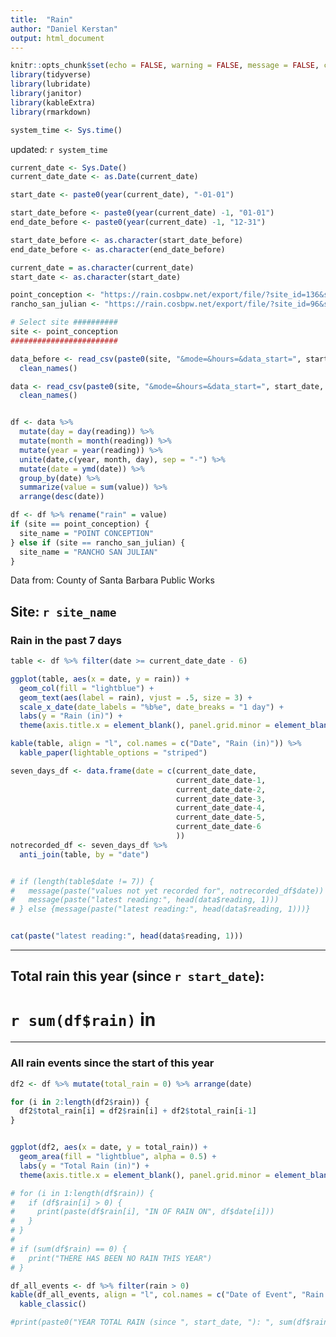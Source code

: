 ```yaml
---
title:  "Rain"
author: "Daniel Kerstan"
output: html_document
---
```


```r
knitr::opts_chunk$set(echo = FALSE, warning = FALSE, message = FALSE, comment = NA)
library(tidyverse)
library(lubridate)
library(janitor)
library(kableExtra)
library(rmarkdown)

```

```r
system_time <- Sys.time()
```
updated: `r system_time`

```r
current_date <- Sys.Date()
current_date_date <- as.Date(current_date)

start_date <- paste0(year(current_date), "-01-01")

start_date_before <- paste0(year(current_date) -1, "01-01")
end_date_before <- paste0(year(current_date) -1, "12-31")

start_date_before <- as.character(start_date_before)
end_date_before <- as.character(end_date_before)

current_date = as.character(current_date)
start_date <- as.character(start_date)

point_conception <- "https://rain.cosbpw.net/export/file/?site_id=136&site=4a4c17d2-ea36-46d0-8f13-04c7acbb60fa&device_id=3&device=ec7f5cf9-c831-4a63-8255-40a94b6f90af"
rancho_san_julian <- "https://rain.cosbpw.net/export/file/?site_id=96&site=18fb28b2-835d-486d-8fe6-78d4e0371665&device_id=2&device=567e110f-a09e-4ed3-9738-b46bfadef577"

# Select site ##########
site <- point_conception
########################

data_before <- read_csv(paste0(site, "&mode=&hours=&data_start=", start_date_before, "%2020:49:03&data_end=", end_date_before, "%2020:49:03&tz=US%2FPacific&format_datetime=%25Y-%25m-%25d+%25H%3A%25i%3A%25S&mime=txt&delimiter=comma")) %>% 
  clean_names()

data <- read_csv(paste0(site, "&mode=&hours=&data_start=", start_date, "%2020:49:03&data_end=", current_date, "%2020:49:03&tz=US%2FPacific&format_datetime=%25Y-%25m-%25d+%25H%3A%25i%3A%25S&mime=txt&delimiter=comma")) %>% 
  clean_names()


df <- data %>%
  mutate(day = day(reading)) %>% 
  mutate(month = month(reading)) %>% 
  mutate(year = year(reading)) %>% 
  unite(date,c(year, month, day), sep = "-") %>% 
  mutate(date = ymd(date)) %>% 
  group_by(date) %>% 
  summarize(value = sum(value)) %>% 
  arrange(desc(date))

df <- df %>% rename("rain" = value)
if (site == point_conception) {
  site_name = "POINT CONCEPTION"
} else if (site == rancho_san_julian) {
  site_name = "RANCHO SAN JULIAN"
}
```
Data from: County of Santa Barbara Public Works  

## Site: `r site_name`
### Rain in the past 7 days

```r
table <- df %>% filter(date >= current_date_date - 6)

ggplot(table, aes(x = date, y = rain)) +
  geom_col(fill = "lightblue") +
  geom_text(aes(label = rain), vjust = .5, size = 3) +
  scale_x_date(date_labels = "%b%e", date_breaks = "1 day") +
  labs(y = "Rain (in)") +
  theme(axis.title.x = element_blank(), panel.grid.minor = element_blank(), panel.grid.major = element_line(color = "gray", size = .1), panel.background = element_blank(), axis.ticks = element_blank())
```


```r
kable(table, align = "l", col.names = c("Date", "Rain (in)")) %>% 
  kable_paper(lightable_options = "striped")
```

```r
seven_days_df <- data.frame(date = c(current_date_date,
                                     current_date_date-1,
                                     current_date_date-2,
                                     current_date_date-3,
                                     current_date_date-4,
                                     current_date_date-5,
                                     current_date_date-6
                                     ))
notrecorded_df <- seven_days_df %>% 
  anti_join(table, by = "date")


# if (length(table$date != 7)) {
#   message(paste("values not yet recorded for", notrecorded_df$date))
#   message(paste("latest reading:", head(data$reading, 1)))
# } else {message(paste("latest reading:", head(data$reading, 1)))}


cat(paste("latest reading:", head(data$reading, 1)))
```


---

## **Total rain this year (since `r start_date`):**  
# `r sum(df$rain)` in

---

### All rain events since the start of this year


```r
df2 <- df %>% mutate(total_rain = 0) %>% arrange(date)

for (i in 2:length(df2$rain)) {
  df2$total_rain[i] = df2$rain[i] + df2$total_rain[i-1]
}


ggplot(df2, aes(x = date, y = total_rain)) +
  geom_area(fill = "lightblue", alpha = 0.5) +
  labs(y = "Total Rain (in)") +
  theme(axis.title.x = element_blank(), panel.grid.minor = element_blank(), panel.grid.major = element_line(color = "gray", size = .1), panel.background = element_blank(), axis.ticks = element_blank())
```

```r
# for (i in 1:length(df$rain)) {
#   if (df$rain[i] > 0) {
#     print(paste(df$rain[i], "IN OF RAIN ON", df$date[i]))
#   }
# }
# 
# if (sum(df$rain) == 0) {
#   print("THERE HAS BEEN NO RAIN THIS YEAR")
# }

df_all_events <- df %>% filter(rain > 0)
kable(df_all_events, align = "l", col.names = c("Date of Event", "Rain (in)")) %>% 
  kable_classic()
```

```r
#print(paste0("YEAR TOTAL RAIN (since ", start_date, "): ", sum(df$rain), " in"))
```



